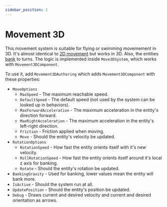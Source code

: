 ```yaml
---
sidebar_position: 1
---
```



# Movement 3D

This movement system is suitable for flying or swimming movemement in 3D. It's almost identical to [2D movement](/docs/documentation-defaults/movement/0_2D-movement) but works in 3D. Also, the entities [bank](https://en.wikipedia.org/wiki/Banked_turn) to turns. The logic is implemented inside `Move3DSystem`, which works with `Movement3DComponent`.

To use it, add `Movement3DAuthoring` which adds `Movement3DComponent` with these properties:

- `MoveOptions`
    - `MaxSpeed` - The maximum reachable speed.
    - `DefaultSpeed` - The default speed (not used by the system can be looked up in behaviors).
    - `MaxForwardAcceleration` - The maximum acceleration in the entity's direction forward.
    - `MaxRightAcceleration` - The maximum acceleration in the entity's left-right direction.
    - `Friction` - Friction applied when moving.
    - `Move` - Should the entity's velocity be updated.
- `RotationOptions`
    - `RotationSpeed` - How fast the entity orients itself with it's new velocity.
    - `RollRotationSpeed` - How fast the entity orients itself around it's local z axis for banking.
    - `Rotate` - Should the entity's rotation be updated.
- `BankingGravity` - Used for banking, lower values mean the entity will bank more.
- `IsActive` - Should the system run at all.
- `UpdatePosition` - Should the entity's position be updated.
- `Debug` - Draws current and desired velocity and current and desired orientation as arrows.